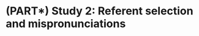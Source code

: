 (PART\*) Study 2: Referent selection and mispronunciations {#part-aim2 .unnumbered}
===================


